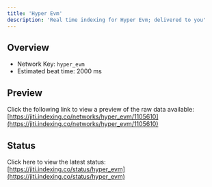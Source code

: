 ```yaml
---
title: 'Hyper Evm'
description: 'Real time indexing for Hyper Evm; delivered to you'
---
```


## Overview
- Network Key: `hyper_evm`
- Estimated beat time: 2000 ms

## Preview
Click the following link to view a preview of the raw data available: [https://jiti.indexing.co/networks/hyper_evm/1105610](https://jiti.indexing.co/networks/hyper_evm/1105610)

## Status
Click here to view the latest status: [https://jiti.indexing.co/status/hyper_evm](https://jiti.indexing.co/status/hyper_evm)
